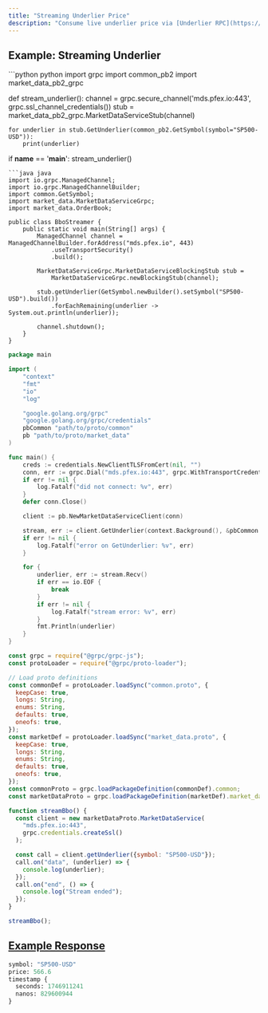 ```yaml
---
title: "Streaming Underlier Price"
description: "Consume live underlier price via [Underlier RPC](https://github.com/QFEX-org/proto/blob/main/market_data.proto#L11)"
---
```


## Example: Streaming Underlier

<CodeGroup>
```python python
import grpc
import common_pb2
import market_data_pb2_grpc

def stream_underlier():
    channel = grpc.secure_channel('mds.pfex.io:443', grpc.ssl_channel_credentials())
    stub = market_data_pb2_grpc.MarketDataServiceStub(channel)

    for underlier in stub.GetUnderlier(common_pb2.GetSymbol(symbol="SP500-USD")):
        print(underlier)

if __name__ == '__main__':
    stream_underlier()

````
```java java
import io.grpc.ManagedChannel;
import io.grpc.ManagedChannelBuilder;
import common.GetSymbol;
import market_data.MarketDataServiceGrpc;
import market_data.OrderBook;

public class BboStreamer {
    public static void main(String[] args) {
        ManagedChannel channel = ManagedChannelBuilder.forAddress("mds.pfex.io", 443)
            .useTransportSecurity()
            .build();

        MarketDataServiceGrpc.MarketDataServiceBlockingStub stub =
            MarketDataServiceGrpc.newBlockingStub(channel);

        stub.getUnderlier(GetSymbol.newBuilder().setSymbol("SP500-USD").build())
            .forEachRemaining(underlier -> System.out.println(underlier));

        channel.shutdown();
    }
}
````

```go go
package main

import (
    "context"
    "fmt"
    "io"
    "log"

    "google.golang.org/grpc"
    "google.golang.org/grpc/credentials"
    pbCommon "path/to/proto/common"
    pb "path/to/proto/market_data"
)

func main() {
    creds := credentials.NewClientTLSFromCert(nil, "")
    conn, err := grpc.Dial("mds.pfex.io:443", grpc.WithTransportCredentials(creds))
    if err != nil {
        log.Fatalf("did not connect: %v", err)
    }
    defer conn.Close()

    client := pb.NewMarketDataServiceClient(conn)

    stream, err := client.GetUnderlier(context.Background(), &pbCommon.GetSymbol{Symbol: "SP500-USD"})
    if err != nil {
        log.Fatalf("error on GetUnderlier: %v", err)
    }

    for {
        underlier, err := stream.Recv()
        if err == io.EOF {
            break
        }
        if err != nil {
            log.Fatalf("stream error: %v", err)
        }
        fmt.Println(underlier)
    }
}
```

```javascript node
const grpc = require("@grpc/grpc-js");
const protoLoader = require("@grpc/proto-loader");

// Load proto definitions
const commonDef = protoLoader.loadSync("common.proto", {
  keepCase: true,
  longs: String,
  enums: String,
  defaults: true,
  oneofs: true,
});
const marketDef = protoLoader.loadSync("market_data.proto", {
  keepCase: true,
  longs: String,
  enums: String,
  defaults: true,
  oneofs: true,
});
const commonProto = grpc.loadPackageDefinition(commonDef).common;
const marketDataProto = grpc.loadPackageDefinition(marketDef).market_data;

function streamBbo() {
  const client = new marketDataProto.MarketDataService(
    "mds.pfex.io:443",
    grpc.credentials.createSsl()
  );

  const call = client.getUnderlier({symbol: "SP500-USD"});
  call.on("data", (underlier) => {
    console.log(underlier);
  });
  call.on("end", () => {
    console.log("Stream ended");
  });
}

streamBbo();
```

</CodeGroup>

## [Example Response](https://github.com/QFEX-org/proto/blob/main/market_data.proto#L12)
```proto
symbol: "SP500-USD"
price: 566.6
timestamp {
  seconds: 1746911241
  nanos: 829600944
}
```
